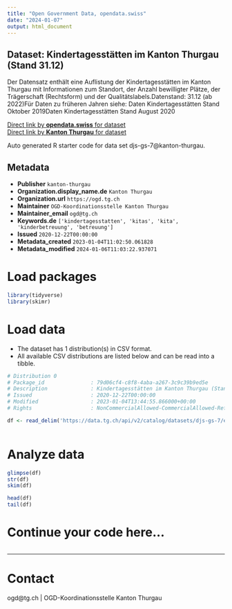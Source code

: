 ```yaml
---
title: "Open Government Data, opendata.swiss"
date: "2024-01-07"
output: html_document
---
```


## Dataset: Kindertagesstätten im Kanton Thurgau (Stand 31.12)

Der Datensatz enthält eine Auflistung der Kindertagesstätten im Kanton Thurgau mit Informationen zum Standort, der Anzahl bewilligter Plätze, der Trägerschaft (Rechtsform) und der Qualitätslabels.Datenstand: 31.12 (ab 2022)Für Daten zu früheren Jahren siehe: Daten Kindertagesstätten Stand Oktober 2019Daten Kindertagesstätten Stand August 2020

[Direct link by **opendata.swiss** for dataset](https://opendata.swiss/de/dataset/kindertagesstatten-im-kanton-thurgau-stand-31-12)<br>
[Direct link by **Kanton Thurgau** for dataset](https://data.tg.ch/explore/dataset/djs-gs-7/)

Auto generated R starter code for data set djs-gs-7@kanton-thurgau.

## Metadata

- **Publisher** `kanton-thurgau`
- **Organization.display_name.de** `Kanton Thurgau`
- **Organization.url** `https://ogd.tg.ch`
- **Maintainer** `OGD-Koordinationsstelle Kanton Thurgau`
- **Maintainer_email** `ogd@tg.ch`
- **Keywords.de** `['kindertagesstatten', 'kitas', 'kita', 'kinderbetreuung', 'betreuung']`
- **Issued** `2020-12-22T00:00:00`
- **Metadata_created** `2023-01-04T11:02:50.061828`
- **Metadata_modified** `2024-01-06T11:03:22.937071`


# Load packages

```r

library(tidyverse)
library(skimr)

```

# Load data

-   The dataset has 1 distribution(s) in CSV format.
-   All available CSV distributions are listed below and can be read into a tibble.

```r

# Distribution 0
# Package_id               : 79d06cf4-c8f8-4aba-a267-3c9c39b9ed5e
# Description              : Kindertagesstätten im Kanton Thurgau (Stand 31.12) (csv)
# Issued                   : 2020-12-22T00:00:00
# Modified                 : 2023-01-04T13:44:55.866000+00:00
# Rights                   : NonCommercialAllowed-CommercialAllowed-ReferenceRequired

df <- read_delim('https://data.tg.ch/api/v2/catalog/datasets/djs-gs-7/exports/csv')



```

# Analyze data

```r

glimpse(df)
str(df)
skim(df)

head(df)
tail(df)

```

# Continue your code here...

```r

```

------------------------------------------------------------------------

# Contact

ogd@tg.ch | OGD-Koordinationsstelle Kanton Thurgau
